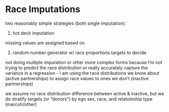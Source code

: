 # Race Imputations

two reasonably simple strategies (both single imputation): 

1) hot deck imputation 

  missing values are assigned based on 
  
2) random number generator w/ race proportions targets to decide


not doing multiple imputation or other more complex forms because I'm not trying to predict the race distribution or really accurately capture the variance in a regression - I am using the race distributions we know about (active partnerships) to assign race values to ones we don't (inactive partnerships)

we assume no race distribution difference between active & inactive, but we do stratify targets (or "donors") by ego sex, race, and relatoinship type (marcoh/other)

